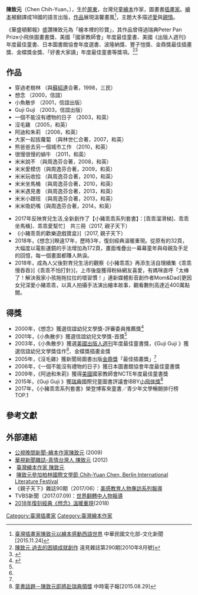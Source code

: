 '''陳致元'''（Chen Chih-Yuan，{{bd|1975年||||}}），生於[[屏東縣|屏東]]，台灣兒童[[繪本|繪本]]作家，圖畫書[[插畫家|插畫家]]。[[繪本|繪本]]被翻譯成18國的語言出版，[[作品|作品]]展現溫馨畫風<ref>[http://www.moc.gov.tw/information_250_40691.html 臺灣插畫家陳致元以繪本感動西語世界] {{webarchive|url=https://web.archive.org/web/20160307024008/http://www.moc.gov.tw/information_250_40691.html |date=2016-03-07 }} 中華民國文化部-文化新聞[2015.11.24]</ref>，主題大多描述[[愛|愛]]與[[親情|親情]]。

《華盛頓郵報》盛讚陳致元為「繪本裡的珍寶」，其作品曾得過瑞典Peter Pan Prize小飛俠圖畫書獎、美國「國家教師會」年度最佳童書、美國《出版人週刊》年度最佳童書、日本圖書館協會年度選書、波隆納獎、豐子愷獎、金鼎獎最佳插畫獎、金蝶獎金獎、「好書大家讀」年度最佳童書等獎項。<ref name="遠見">[http://www.gvm.com.tw/Boardcontent_16471.html 陳致元 過去的困頓成就創作] {{Wayback|url=http://www.gvm.com.tw/Boardcontent_16471.html |date=20171107060628 }} 遠見雜誌第290期[2010年8月號]</ref><ref>{{Cite web |url=http://m.cna.com.tw/news/acul/201710260400.aspx |title=陳致元繪本改編兒童劇-紐約華府演出 |access-date=2017-10-31 |archive-date=2017-11-12 |archive-url=https://web.archive.org/web/20171112142444/http://m.cna.com.tw/news/acul/201710260400.aspx |dead-url=no }}</ref>

== 作品 ==
* 穿過老樹林  （與[[蘇紹連|蘇紹連]]合著，1998，三民）
* 想念 （2000，信誼）
* 小魚散步   （2001，信誼出版）
* Guji Guji （2003，信誼出版）
* 一個不能沒有禮物的日子  （2003，和英）
* 沒毛雞 （2005，和英）
* 阿迪和朱莉   （2006，和英）
* 大家一起拔蘿蔔 （與林世仁合著，2007，和英）
* 熊爸爸去另一個城市工作   （2010，和英）
* 很慢很慢的蝸牛  （2011，和英）
* 米米說不 （與周逸芬合著，2008，和英）
* 米米愛模仿（與周逸芬合著，2009，和英）
* 米米玩收拾  （與周逸芬合著，2010，和英）
* 米米坐馬桶 （與周逸芬合著，2010，和英）
* 米米遇見書 （與周逸芬合著，2013，和英）
* 米米小跟班 （與周逸芬合著，2013，和英）
* 米米吸奶嘴（與周逸芬合著，2014，和英）

* 2017年反映育兒生活,全新創作了【小豬乖乖系列套書】：[乖乖溜滑梯]、乖乖坐馬桶]、乖乖愛幫忙]　共三冊（2017, 親子天下）
* 《小豬乖乖的歡樂遊戲寶盒》]（2017, 親子天下）
* 2018年，《想念》]睽違17年，歷時3年，復刻經典溫暖重現。從原有的32頁，大幅度以電影運鏡的手法增加為172頁，畫面堆疊出一幕幕童年與母親及手足的回憶，每一個畫面都賺人熱淚。
*2018年，成為人父後對育兒生活的觀察《小豬乖乖》再添生活自理續集《乖乖慢吞吞》]《乖乖不怕打針》]，上市後旋獲得粉絲網友喜愛，有媽咪直呼「太棒了！解決我家小孩拖拖拉拉的壞習慣！」連新媒體影音創作者Mom&Dad]更因女兒深愛小豬乖乖，以真人拍攝手法演出繪本故事，觀看數則高達近400萬點閱。

== 得獎 ==
* 2000年，《想念》獲選信誼幼兒文學獎-評審委員推薦獎<ref name="信誼">{{Cite web |url=http://www.kimy.com.tw/ChildrenLiteratureAward/pag-4.html |title=信誼幼兒文學獎歷屆得獎名單 |access-date=2016-03-05 |archive-date=2021-04-27 |archive-url=https://web.archive.org/web/20210427120512/https://www.kimy.com.tw/childrenliteratureaward/pag-4.html |dead-url=no }}</ref>
* 2001年，《小魚散步》獲選信誼幼兒文學獎-首獎<ref name="信誼"/>
* 2003年，《小魚散步》獲選[[美國|美國]][[出版者周刊|出版人週刊]]年度最佳童書獎，《Guji Guji 》獲選信誼幼兒文學獎佳作<ref name="信誼"/>、金蝶獎插畫金獎
* 2005年，《沒毛雞》獲新聞局圖書出版[[金鼎獎|金鼎獎]]「最佳插畫獎」<ref name="遠見"/>
* 2006年，《一個不能沒有禮物的日子》獲日本圖書館協會年度最佳童書獎
* 2009年，《阿迪和朱莉》獲得[[美國|美國]]國家教師會NCTE年度最佳童書獎
* 2015年，《Guji Guji 》獲[[瑞典|瑞典]]國際兒童圖書評議會IBBY[[小飛俠獎|小飛俠獎]]<ref>[http://www.chinatimes.com/newspapers/20150829000838-260116 童書話題－陳致元即將赴瑞典領獎] {{Wayback|url=http://www.chinatimes.com/newspapers/20150829000838-260116 |date=20181003074832 }} 中時電子報[2015.08.29]</ref>
* 2017年，《小豬乖乖系列套書》榮登博客來童書／青少年文學暢銷排行榜 TOP.1

== 參考文獻 ==
{{Reflist}}

== 外部連結 ==
* [https://www.youtube.com/watch?v=AOWbSNjhNC8 公視晚間新聞-繪本作家陳致元] (2009)
* [https://www.youtube.com/watch?v=3h7l9WmwT_k 華視新聞雜誌-真情台灣人 陳致元] (2012)
* [https://www.youtube.com/watch?v=xMkxVtBKDCQ 臺灣繪本作家 陳致元]
* [https://www.youtube.com/watch?v=KITBITYb70k 陳致元參加柏林國際文學節 Chih-Yuan Chen, Berlin International Literature Festival]
*《親子天下》雜誌90期（2017/06）：[https://www.parenting.com.tw/article/5074348-%E5%B0%88%E8%A8%AA%E5%9C%8B%E9%9A%9B%E7%B4%9A%E7%B9%AA%E6%9C%AC%E4%BD%9C%E5%AE%B6%E9%99%B3%E8%87%B4%E5%85%83%EF%BC%8C%E5%89%B5%E4%BD%9C%E7%9A%84%E6%88%90%E5%B0%B1%E9%83%BD%E6%98%AF%E5%9B%A0%E7%82%BA%E7%AB%A5%E5 美感教育人物專訪系列報導]
*TVBS新聞（2017.07.09)：[https://www.youtube.com/watch?v=9mWP5sCYr9k&index=3&list=PLRPdZdTG7HaDxfwlpKaw9DGEREATzB75l 世界翻轉中人物報導]
*[https://www.youtube.com/watch?v=U69apWEJAc0 2018年復刻經典《想念》溫暖重現](2018)

{{DEFAULTSORT:C}}
[[Category:臺灣插畫家|Category:臺灣插畫家]]
[[Category:臺灣繪本作家|Category:臺灣繪本作家]]